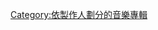 {{Category explanation|'''[[雷頌德|雷頌德]]'''製作的專輯}}{{Cat see also|雷頌德製作的歌曲}}

[[Category:依製作人劃分的音樂專輯|Category:依製作人劃分的音樂專輯]]